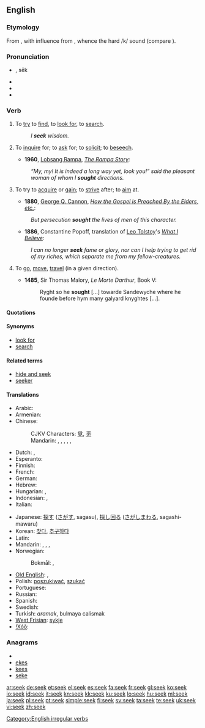 {{also|sek}}
==English==

===Etymology===
From {{etyl|ang|en}} {{term|secan|sēċan|lang=ang}}, with influence from {{etyl|non|en}} {{term|sœkja|lang=non}}, whence the hard /k/ sound (compare {{term|beseech|lang=en}}).

===Pronunciation===
* {{IPA|/si:k/}}, sēk
* {{audio|en-us-seek.ogg|Audio (US)}}
* {{homophones|Sikh}}
* {{rhymes|iːk}}

===Verb===
{{en-verb|seeks|seeking|sought}}

# {{transitive}} To [[try]] to [[find]], to [[look for]], to [[search]].
#: ''I '''seek''' wisdom.''
# {{transitive}} To [[inquire]] for; to [[ask]] for; to [[solicit]]; to [[beseech]].
#* '''1960''', [[w:Lobsang Rampa|Lobsang Rampa]], ''[[s:The Rampa Story/Chapter Nine|The Rampa Story]]'':
#: ''“My, my! It is indeed a long way yet, look you!” said the pleasant woman of whom I '''sought''' directions.''
# {{transitive}} To try to [[acquire]] or [[gain]]; to [[strive]] after; to [[aim]] at.
#* '''1880''', [[w:George Q. Cannon|George Q. Cannon]], ''[[s:Journal of Discourses/Volume 23/How the Gospel is Preached By the Elders, etc.|How the Gospel is Preached By the Elders, etc.]]'':
#: ''But persecution '''sought''' the lives of men of this character.''
#* '''1886''', Constantine Popoff, translation of [[w:Leo Tolstoy|Leo Tolstoy]]'s ''[[s:What I Believe (Tolstoy)/Chapter 12|What I Believe]]'':
#: ''I can no longer '''seek''' fame or glory, nor can I help trying to get rid of my riches, which separate me from my fellow-creatures.''
# {{intransitive|obsolete}} To [[go]], [[move]], [[travel]] (in a given direction).
#* '''1485''', Sir Thomas Malory, ''Le Morte Darthur'', Book V:
#*: Ryght so he '''sought''' [...] towarde Sandewyche where he founde before hym many galyard knyghtes [...].
====Quotations====
{{seeMoreCites}}
====Synonyms====
* [[look for]]
* [[search]]

====Related terms====
* [[hide and seek]]
* [[seeker]]

====Translations====
{{trans-top|to try to find}}
* Arabic: {{t+|ar|بحث|tr=báHatha}}
* Armenian: {{t|hy|փնտրել|tr=p’ntrel}}
* Chinese:
*: CJKV Characters: [[覓]], [[觅]]
*: Mandarin: {{t-|cmn|找|tr=zhǎo|sc=Hani}}, {{t|cmn|找尋|sc=Hani}}, {{t|cmn|找寻|tr=zhǎoxún|sc=Hani}}, {{t-|cmn|尋找|sc=Hani}}, {{t-|cmn|寻找|tr=xúnzhǎo|sc=Hani}}, {{t-|cmn|搜索|tr=sōusuǒ|sc=Hani}}
* Dutch: {{t+|nl|zoeken}}, {{t+|nl|nastreven}}
* Esperanto: {{t+|eo|serĉi|xs=Esperanto}}
* Finnish: {{t+|fi|etsiä}}
* French: {{t+|fr|chercher}}
* German: {{t+|de|suchen}}
* Hebrew: {{t+|he|חיפש|alt=חִפֵּשׂ|tr=chipés}}
* Hungarian: {{t+|hu|keres}}, {{t+|hu|kutat}}
* Indonesian: {{t+|id|cari|alt=mencari|xs=Indonesian}}, {{t+|id|cari|alt=mencari-cari|xs=Indonesian}}
* Italian: {{t+|it|cercare}}
{{trans-mid}}
* Japanese: [[探す]] ([[さがす]], sagasu), [[探し回る]] ([[さがしまわる]], sagashi-mawaru)
* Korean: [[찾다]], [[추구하다]]
* Latin: {{t-|la|quaerere}}
* Mandarin: {{zh-tsp|找尋|找寻|zhǎoxún}}, {{zh-tsp|尋找|寻找|xúnzhǎo}}, {{zh-zh-p|搜索|sōusuǒ}}, {{zh-zh-p|找|zhǎo}}
* Norwegian:
*: Bokmål: {{t|no|søke}}, {{t|no|lete}}
* [[Old English]]: {{t-|ang|secan|alt=sēċan|xs=Old English}}, {{t-|ang|neosian|alt=nēosian|xs=Old English}}
* Polish: [[poszukiwać]], [[szukać]]
* Portuguese: {{t+|pt|procurar}}
* Russian: {{t+|ru|искать|tr=iskát'}}
* Spanish: {{t+|es|buscar}}
* Swedish: {{t+|sv|söka}}
* Turkish: ''aramak'', bulmaya calismak
* [[West Frisian]]: [[sykje]]
* [[!Xóõ]]: {{tø|nmn|!xáa}}
{{trans-bottom}}

===Anagrams===
* {{alphagram|eeks}}
* [[ekes#English|ekes]]
* [[kees#English|kees]]
* [[seke#English|seke]]

[[Category:English irregular verbs]]

[[ar:seek]]
[[de:seek]]
[[et:seek]]
[[el:seek]]
[[es:seek]]
[[fa:seek]]
[[fr:seek]]
[[gl:seek]]
[[ko:seek]]
[[io:seek]]
[[id:seek]]
[[it:seek]]
[[kn:seek]]
[[kk:seek]]
[[ku:seek]]
[[lo:seek]]
[[hu:seek]]
[[ml:seek]]
[[ja:seek]]
[[pl:seek]]
[[pt:seek]]
[[simple:seek]]
[[fi:seek]]
[[sv:seek]]
[[ta:seek]]
[[te:seek]]
[[uk:seek]]
[[vi:seek]]
[[zh:seek]]